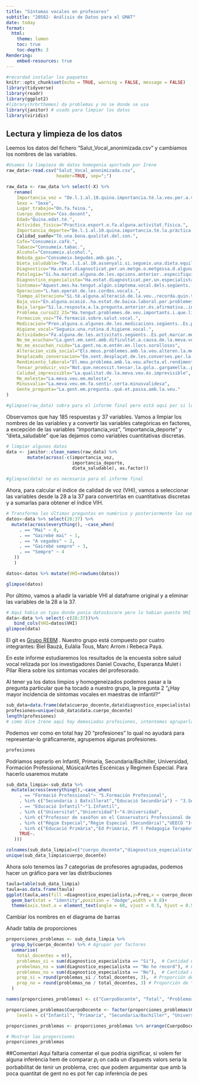```yaml
---
title: "Síntomas vocales en profesores"
subtitle: "20582- Análisis de Datos para el GMAT"
date: today
format:
  html:
    theme: lumen
    toc: true
    toc-depth: 3
Rendering:
    embed-resources: true
---
```


```r
#recordad instalar los paquetes
knitr::opts_chunk$set(echo = TRUE, warning = FALSE, message = FALSE)
library(tidyverse)
library(readr)
library(ggplot2)
#library(hrbrthemes) da problemas y no se donde se usa
library(janitor) # usado para limpiar los datos
library(viridis)
```

## Lectura y limpieza de los datos

Leemos los datos del fichero "Salut_Vocal_anonimizada.csv" y cambiamos los nombres de las variables.

```r
#Usamos la limpieza de datos homogenia aportada por Irene
raw_data<-read.csv("Salut_Vocal_anonimizada.csv",
                   header=TRUE, sep=";")

raw_data <- raw_data %>% select(-X) %>% 
   rename(
    Importancia_voz = "De.l.1.al.10.quina.importancia.té.la.veu.per.a.vostè.",
    Sexo = "Sexe",
    Lugar_trabajo="On.fa.feina.",
    Cuerpo_docente="Cos.docent",
    Edad="Quina.edat.té.",
    Actividas_fisica="Practica.esport.o.fa.alguna.activitat.física.",
    Importancia_deporte="De.l.1.al.10.quina.importancia.té.la.pràctica.de.l.esport.o.activitat.física.per.a.vostè.",
    Calidad_sueño="Té.una.bona.qualitat.del.son.",
    Cafe="Consumeix.cafè.",
    Tabaco="Consumeix.tabac.",
    Alcohol="Consumeix.alcohol.",
    Bebida_gas="Consumeix.begudes.amb.gas.",
    Dieta_saludable="De..l.1.al.10.assenyali.si.segueix.una.dieta.equilibrada.i.saludable.",
    Diagnostico="Ha.estat.diagnosticat.per.un.metge.o.metgessa.d.alguna.de.les.malalties.següents.",
    Patologia="Si.ha.marcat.alguna.de.les.opcions.anterior..especifiqui.la.patologia.",
    Diagnostico_especialista="Ha.estat.diagnosticat.per.un.especialista.mèdic..otorinolaringòleg..foniatra..d.alguna.lesió.a.les.cordes.vocals.",
    Sintomas="Aquest.mes.ha.tengut.algún.símptoma.vocal.dels.següents..Es.pot.marcar.més.d.una.opció",
    Operacion="L.han.operat.de.les.cordes.vocals.",
    Tiempo_alteracion="Si.té.alguna.alteració.de.la.veu..recorda.quin.temps.fa.que.va.començar.",
    Baja_voz="En.alguna.ocasió..ha.estat.de.baixa.laboral.per.problemes.de.veu.",
    Baja_larga="Si.la.resposta.a.la.pregunta.anterior.és.afirmativa..indiqui.la.periodicitat..cada.any..trimestre.....i.la.durada.de.la.baixa.més.llarga.i.la.malaltia",
    Problema_curso22_23="Ha.tengut.problemes.de.veu.importants.i.que.li.han.dificultat.la.feina.al.llarg.del.curs.2022.2023.",
    Formacion_voz="Té.formació.sobre.salut.vocal.",
    Medicacion="Pren.alguna.o.algunes.de.les.medicacions.següents..Es.pot.marcar.més.d.una.opció",
    Higiene_vocal="Segueix.una.rutina.d.higiene.vocal.",
    Actividades="Fa.alguna.de.les.activitats.següents..Es.pot.marcar.més.d.una.opció",
    No_me_ecuchan="La.gent.em.sent.amb.dificultat.a.causa.de.la.meva.veu",
    No_me_escuchan_ruido="La.gent.no.m.entén.en.llocs.sorollosos",
    Alteracion_vida_social="Els.meus.problemes.amb.la.veu.alteren.la.meva.vida.personal.i.social",
    Desplazado_conversacion="Em.sent.desplaçat.de.les.converses.per.la.meva.veu",
    Rendimiento_laboral="El.meu.problema.amb.la.veu.afecta.el.rendiment.laboral",
    Tensar_producir_voz="Not.que.necessit.tensar.la.gola..gargamella..per.produir.la.veu",
    Calidad_imprevisible="La.qualitat.de.la.meva.veu.és.imprevisible",
    Me_molesta="La.meva.veu.em.molesta",
    Minusvalia="La.meva.veu.em.fa.sentir.certa.minusvalidesa",
    Gente_pregunta="La.gent.em.pregunta..què.et.passa.amb.la.veu."
)

#glimpse(raw_data) sobra para el informe final pero está aquí por si lo necesitais
```

Observamos que hay 185 respuestas y 37 variables. Vamos a limpiar los nombres de las variables y a convertir las variables categóricas en factores, a excepción de las variables "importancia_voz", "importancia_deporte" y "dieta_saludable" que las dejamos como variables cuantitativas discretas.

```r
# limpiar algunos datos
data <- janitor::clean_names(raw_data) %>% 
        mutate(across(-c(importancia_voz,
                         importancia_deporte,
                         dieta_saludable), as.factor))

#glimpse(data) no es necesario para el informe final

```

Ahora, para calcular el índice de calidad de voz (VHI), vamos a seleccionar las variables desde la 28 a la 37 para convertirlas en cuantitativas discretas y a sumarlas para obtener el índice VIH.

```r
# Transforma las últimas preguntas en numérico y posteriormente los suma
datos<-data %>% select(28:37) %>% 
  mutate(across(everything(), ~case_when(
     . == "Mai" ~ 0,
     . == "Gairebé mai" ~ 1,
     . == "A vegades" ~ 2,
     . == "Gairebé sempre" ~ 3,
     . == "Sempre" ~ 4
   ))
   )

datos<-datos %>% mutate(VHI=rowSums(datos))

glimpse(datos) 
```

Por último, vamos a añadir la variable VHI al dataframe original y a eliminar las variables de la 28 a la 37.

```r
# Aquí habia un typo donde ponia datos$score pero lo habian puesto VHI a la puntuación
data<-data %>% select(-c(28:37))%>% 
   bind_cols(VHI=datos$VHI)
glimpse(data) 

```

El git es [Grupo REBM](https://github.com/BielBLl/Practica-2) . Nuestro grupo está compuesto por cuatro integrantes: Biel Bauzá, Eulàlia Tous, Marc Arrom i Rebeca Payá.

En este informe estudiaremos los resultados de la encuesta sobre salud vocal relizada por los investigadores Daniel Covacho, Esperanza Mulet i Pilar Riera sobre los sintomas vocales del profesorado.

Al tener ya los datos limpios y homogeneizados podemos pasar a la pregunta particular que ha tocado a nuestro grupo, la pregunta 2 "¿Hay mayor incidencia de síntomas vocales en maestras de infantil?"

```r
sub_data=data.frame(data$cuerpo_docente,data$diagnostico_especialista)
profesiones=unique(sub_data$data.cuerpo_docente)
length(profesiones)
# como dice Irene aquí hay demasiadas profesiones, intentemos agruparlas
```
Podemos ver como en total hay 20 "profesiones" lo qual no ayudará para representar-lo gráficamente, agrupemos algunas profesiones.

```r
profesiones
```
Podriamos seprarlo en Infantil, Primaria, Secundaria/Bachiller, Universidad, Formación Professional, Música/Artes Escénicas y Regimen Especial. Para hacerlo usaremos mutate

```r
sub_data_limpia<-sub_data %>% 
  mutate(across(everything(),~case_when(
     . == "Formació Professional"~ "5.Formación Profesional",
     . %in% c("Secundaria i Batxillerat","Educació Secundària") ~ "3.Secundaria/Bachiller",
     . == "Educació Infantil"~"1.Infantil",
     . %in% c("Universitat","Universidad")~"4.Universidad",
     . %in% c("Professor de saxòfon en el Conservatori Professional de Música ","Música i arts escèniques","conservatori","Arts escèniques (Conservatorio, dansa)","Conservatori","Música i Arts escèniques. Dansa Clàssica.","Música i arts escèniques ","Conservatori professional ","Música i Arts Escèniques ")~"7.Música/Artes Escénicas",
     . %in% c("Règim Especial","Règim Especial (Secundària)","UEECO ")~"6.Regimen Especial",
     . %in% c("Educació Primària","Ed Primària, PT ( Pedagogia Terapèutica) .faig feina a Institut")~"2.Primaria",
     TRUE~.
   )))

colnames(sub_data_limpia)=c("cuerpo_docente","diagnostico_especialista")
unique(sub_data_limpia$cuerpo_docente)
```
Ahora solo tenemos las 7 categorias de profesores agrupadas, podemos hacer un gráfico para ver las distribuciones

```r
taula=table(sub_data_limpia)
taula=as.data.frame(taula)
ggplot(taula,aes(fill =diagnostico_especialista,y=Freq,x = cuerpo_docente))+
  geom_bar(stat = "identity",position = "dodge",width = 0.8)+
  theme(axis.text.x = element_text(angle = 60, vjust = 0.5, hjust = 0.5))
```

Cambiar los nombres en el diagrama de barras

Añadir tabla de proporciones
```r

proporciones_problemas <- sub_data_limpia %>%
  group_by(cuerpo_docente) %>% # Agrupar por factores
  summarise(
    total_docentes = n(), 
    problemas_si = sum(diagnostico_especialista == "Si"),  # Cantidad que respondió "sí"
    probelmas_ns = sum(diagnostico_especialista == "No ho record"), # Cantidad que respondió "No ho record"
    problemas_no = sum(diagnostico_especialista == "No"),  # Cantidad que respondió "no"
    prop_si = round(problemas_si / total_docentes, 3),  # Proporción de "sí"
    prop_no = round(problemas_no / total_docentes, 3) # Proporción de "no"
  )

names(proporciones_problemas) <- c("CuerpoDocente", "Total", "Problemas: Si", "Problemas: NS", "Problemas: No", "Proporcion: Si", "Proporcion: No")

proporciones_problemas$CuerpoDocente <- factor(proporciones_problemas$CuerpoDocente, 
    levels = c("Infantil", "Primaria", "Secundaria/Bachiller", "Universidad", "Formación Profesional", "Regimen Especial", "Música/Artes Escénicas"))

proporciones_problemas <- proporciones_problemas %>% arrange(CuerpoDocente)

# Mostrar las proporciones
proporciones_problemas
```

##Comentari
Aquí faltaria comentar el que podria significar, si volem fer alguna inferència hem de comparar $p_i$ on cada un d'aquests valors seria la porbabilitat de tenir un problema, crec que podem argumentar que amb la poca quantitat de gent no es pot fer cap inferència de pes
